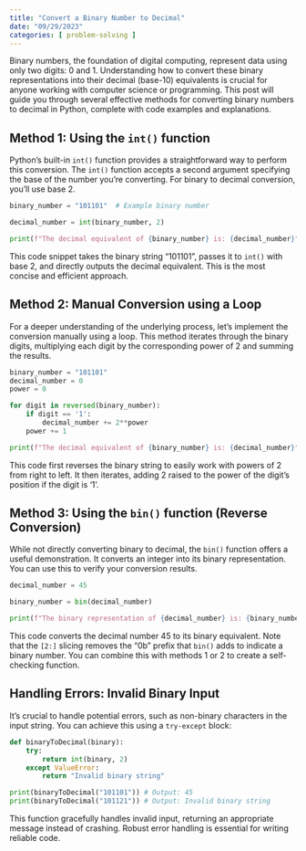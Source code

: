 ```yaml
---
title: "Convert a Binary Number to Decimal"
date: "09/29/2023"
categories: [ problem-solving ]
---
```



Binary numbers, the foundation of digital computing, represent data using only two digits: 0 and 1.  Understanding how to convert these binary representations into their decimal (base-10) equivalents is crucial for anyone working with computer science or programming.  This post will guide you through several effective methods for converting binary numbers to decimal in Python, complete with code examples and explanations.


## Method 1: Using the `int()` function

Python's built-in `int()` function provides a straightforward way to perform this conversion.  The `int()` function accepts a second argument specifying the base of the number you're converting.  For binary to decimal conversion, you'll use base 2.

```python
binary_number = "101101"  # Example binary number

decimal_number = int(binary_number, 2)

print(f"The decimal equivalent of {binary_number} is: {decimal_number}") 
```

This code snippet takes the binary string "101101", passes it to `int()` with base 2, and directly outputs the decimal equivalent.  This is the most concise and efficient approach.


## Method 2: Manual Conversion using a Loop

For a deeper understanding of the underlying process, let's implement the conversion manually using a loop.  This method iterates through the binary digits, multiplying each digit by the corresponding power of 2 and summing the results.

```python
binary_number = "101101"
decimal_number = 0
power = 0

for digit in reversed(binary_number):
    if digit == '1':
        decimal_number += 2**power
    power += 1

print(f"The decimal equivalent of {binary_number} is: {decimal_number}")
```

This code first reverses the binary string to easily work with powers of 2 from right to left. It then iterates, adding 2 raised to the power of the digit's position if the digit is '1'.


## Method 3:  Using the `bin()` function (Reverse Conversion)

While not directly converting binary to decimal, the `bin()` function offers a useful demonstration. It converts an integer into its binary representation. You can use this to verify your conversion results.

```python
decimal_number = 45

binary_number = bin(decimal_number)

print(f"The binary representation of {decimal_number} is: {binary_number[2:]}") # [2:] removes the "0b" prefix
```

This code converts the decimal number 45 to its binary equivalent. Note that the `[2:]` slicing removes the "0b" prefix that `bin()` adds to indicate a binary number.  You can combine this with methods 1 or 2 to create a self-checking function.


## Handling Errors: Invalid Binary Input

It's crucial to handle potential errors, such as non-binary characters in the input string.  You can achieve this using a `try-except` block:


```python
def binaryToDecimal(binary):
    try:
        return int(binary, 2)
    except ValueError:
        return "Invalid binary string"

print(binaryToDecimal("101101")) # Output: 45
print(binaryToDecimal("101121")) # Output: Invalid binary string

```

This function gracefully handles invalid input, returning an appropriate message instead of crashing.  Robust error handling is essential for writing reliable code.

